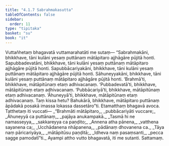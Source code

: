 ```yaml
---
title: "4.1.7 Sabrahmakasutta"
tableOfContents: false
sidebar:
  order: 11
type: "tipitaka"
basket: "su"
book: "it"
---
```



<DynamicBreadcrumb />

<Division number="106" book="it" bookNo="18" page="268">

<Paragraph number="770" book="it">
Vuttañhetaṃ bhagavatā vuttamarahatāti me sutaṃ—
</Paragraph>

<Paragraph number="771" book="it">
“Sabrahmakāni, bhikkhave, tāni kulāni yesaṃ puttānaṃ mātāpitaro ajjhāgāre pūjitā honti. Sapubbadevatāni, bhikkhave, tāni kulāni yesaṃ puttānaṃ mātāpitaro ajjhāgāre pūjitā honti. Sapubbācariyakāni, bhikkhave, tāni kulāni yesaṃ puttānaṃ mātāpitaro ajjhāgāre pūjitā honti. Sāhuneyyakāni, bhikkhave, tāni kulāni yesaṃ puttānaṃ mātāpitaro ajjhāgāre pūjitā honti.
</Paragraph>

<Paragraph number="772" book="it">
‘Brahmā’ti, bhikkhave, mātāpitūnaṃ etaṃ adhivacanaṃ. ‘Pubbadevatā’ti, bhikkhave, mātāpitūnaṃ etaṃ adhivacanaṃ. ‘Pubbācariyā’ti, bhikkhave, mātāpitūnaṃ etaṃ adhivacanaṃ. ‘Āhuneyyā’ti, bhikkhave, mātāpitūnaṃ etaṃ adhivacanaṃ. Taṃ kissa hetu? Bahukārā, bhikkhave, mātāpitaro puttānaṃ āpādakā posakā imassa lokassa dassetāro”ti. Etamatthaṃ bhagavā avoca. Tatthetaṃ iti vuccati—
</Paragraph>

<Paragraph number="773" type="verses" book="it">
_“Brahmāti mātāpitaro,_  
_pubbācariyāti vuccare;_  
_Āhuneyyā ca puttānaṃ,_  
_pajāya anukampakā._  

</Paragraph>

<Paragraph number="774" type="verses" book="it">
_Tasmā hi ne namasseyya,_  
_sakkareyya ca paṇḍito;_  
_Annena atha pānena,_  
_vatthena sayanena ca;_  
_Ucchādanena nhāpanena,_  
_pādānaṃ dhovanena ca._  

</Paragraph>

<Paragraph number="775" type="verses" book="it">
_Tāya naṃ pāricariyāya,_  
_mātāpitūsu paṇḍitā;_  
_Idheva naṃ pasaṃsanti,_  
_pecca sagge pamodatī”ti._  

</Paragraph>

<Paragraph number="776" book="it">
Ayampi attho vutto bhagavatā, iti me sutanti.

</Paragraph>
</Division>

<Paragraph number="777" type="center" book="it">
Sattamaṃ.
</Paragraph>
